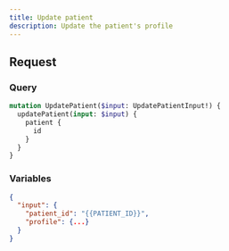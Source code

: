 ```yaml
---
title: Update patient
description: Update the patient's profile
---
```


## Request

### Query

```graphql
mutation UpdatePatient($input: UpdatePatientInput!) {
  updatePatient(input: $input) {
    patient {
      id
    }
  }
}
```

### Variables

```json
{
  "input": {
    "patient_id": "{{PATIENT_ID}}",
    "profile": {...}
  }
}
```
